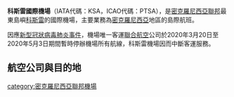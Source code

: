{{Infobox Airport
| name         = 科斯雷國際機場
| nativename   = Kosrae International Airport
| nativename-a =
| nativename-r =
| image        = KosraeAirport.jpg
| image-width  =
| caption      =
| IATA         = KSA
| ICAO         = PTSA
| FAA          = TTK
| type         = 公用
| owner        =
| operator     =
| city-served  =
| location     = {{flag|Federated States of Micronesia}} [[科斯雷|科斯雷]]
| elevation-f  = 11
| elevation-m  = 3
| coordinates  = {{Coord|05|21|25|N|162|57|30|E|type:airport|display=inline,title}}
| website      =
| metric-elev  =
| metric-rwy   =
| r1-number    = 05/23
| r1-length-f  = 5,750
| r1-length-m  = 1,753
| r1-surface   = [[瀝青|瀝青]]
| stat-year    =
| stat1-header =
| stat1-data   =
| stat2-header =
| stat2-data   =
| footnotes    =
}}

'''科斯雷國際機場'''（IATA代碼：KSA，ICAO代碼：PTSA），是[[密克羅尼西亞聯邦|密克羅尼西亞聯邦]]最東島嶼[[科斯雷|科斯雷]]的國際機場，主要業務為[[密克羅尼西亞|密克羅尼西亞]]地區的島際航班。

因應[[新型冠狀病毒肺炎事件|新型冠狀病毒肺炎事件]]，機場唯一客運[[聯合航空|聯合航空]]公司於2020年3月20日至2020年5月3日期間暫時停辦機場所有航線，科斯雷機場因而中斷客運服務。

==航空公司與目的地==
{{Airport-dest-list
|{{flagicon|USA}} [[聯合航空|聯合航空]] （UA）<br>〔[[星空聯盟|星空聯盟]]〕</small>|楚克、關島、檀香山、瓜加林、馬朱羅、波納佩
}}

[[category:密克羅尼西亞聯邦機場|category:密克羅尼西亞聯邦機場]]

{{機場小作品}}
{{Oceania-airport-stub}}
{{密克羅尼西亞聯邦小作品}}